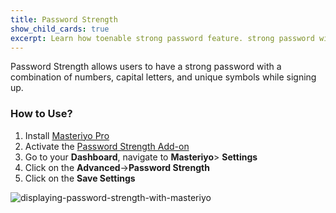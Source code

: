 ```yaml
---
title: Password Strength
show_child_cards: true
excerpt: Learn how toenable strong password feature. strong password with a combination of numbers, capital letters, and unique symbols while signing up.
---
```


Password Strength allows users to have a strong password with a combination of numbers, capital letters, and unique symbols while signing up.


### How to Use?


1. Install [Masteriyo Pro](https://docs.masteriyo.com/getting-started/installation#installing-masteriyo-lms-pro-version)
2. Activate the [Password Strength Add-on](https://docs.masteriyo.com/premium-addons/install-masteriyo-premium-addons)
3. Go to your **Dashboard**, navigate to **Masteriyo**> **Settings**
4. Click on the **Advanced**->**Password Strength**
5. Click on the **Save Settings**

![displaying-password-strength-with-masteriyo](https://user-images.githubusercontent.com/24367265/189648517-046dfbbd-aa66-4f60-ada7-c14cf7f66919.png)
